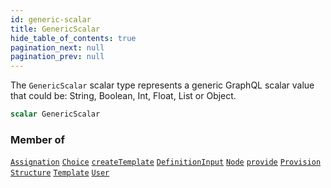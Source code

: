 ```yaml
---
id: generic-scalar
title: GenericScalar
hide_table_of_contents: true
pagination_next: null
pagination_prev: null
---
```








The `GenericScalar` scalar type represents a generic
GraphQL scalar value that could be:
String, Boolean, Int, Float, List or Object.

```graphql
scalar GenericScalar
```




### Member of

[`Assignation`](/docs/schemas/arkitekt/objects/assignation)  <Badge class="secondary" text="object"/><Bullet />[`Choice`](/docs/schemas/arkitekt/objects/choice)  <Badge class="secondary" text="object"/><Bullet />[`createTemplate`](/docs/schemas/arkitekt/mutations/create-template)  <Badge class="secondary" text="mutation"/><Bullet />[`DefinitionInput`](/docs/schemas/arkitekt/inputs/definition-input)  <Badge class="secondary" text="input"/><Bullet />[`Node`](/docs/schemas/arkitekt/objects/node)  <Badge class="secondary" text="object"/><Bullet />[`provide`](/docs/schemas/arkitekt/mutations/provide)  <Badge class="secondary" text="mutation"/><Bullet />[`Provision`](/docs/schemas/arkitekt/objects/provision)  <Badge class="secondary" text="object"/><Bullet />[`Structure`](/docs/schemas/arkitekt/objects/structure)  <Badge class="secondary" text="object"/><Bullet />[`Template`](/docs/schemas/arkitekt/objects/template)  <Badge class="secondary" text="object"/><Bullet />[`User`](/docs/schemas/arkitekt/objects/user)  <Badge class="secondary" text="object"/>



